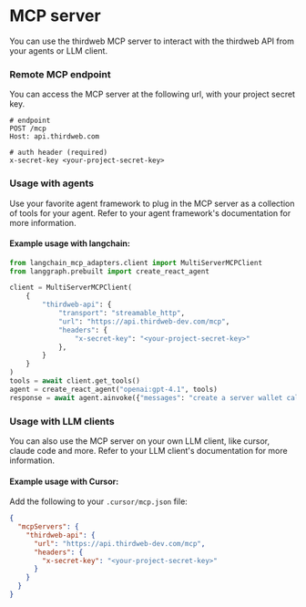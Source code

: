 # MCP server

You can use the thirdweb MCP server to interact with the thirdweb API from your agents or LLM client.

### Remote MCP endpoint

You can access the MCP server at the following url, with your project secret key.

```http
# endpoint
POST /mcp
Host: api.thirdweb.com

# auth header (required)
x-secret-key <your-project-secret-key>
```

### Usage with agents

Use your favorite agent framework to plug in the MCP server as a collection of tools for your agent.  Refer to your agent framework's documentation for more information.

#### Example usage with langchain:

```python
from langchain_mcp_adapters.client import MultiServerMCPClient
from langgraph.prebuilt import create_react_agent

client = MultiServerMCPClient(
    {
        "thirdweb-api": {
            "transport": "streamable_http",
            "url": "https://api.thirdweb-dev.com/mcp",
            "headers": {
                "x-secret-key": "<your-project-secret-key>"
            },
        }
    }
)
tools = await client.get_tools()
agent = create_react_agent("openai:gpt-4.1", tools)
response = await agent.ainvoke({"messages": "create a server wallet called 'my-wallet'"})
```

### Usage with LLM clients

You can also use the MCP server on your own LLM client, like cursor, claude code and more. Refer to your LLM client's documentation for more information.

#### Example usage with Cursor:

Add the following to your `.cursor/mcp.json` file:

```json
{
  "mcpServers": {
    "thirdweb-api": {
      "url": "https://api.thirdweb-dev.com/mcp",
      "headers": {
        "x-secret-key": "<your-project-secret-key>"
      }
    }
  }
}
```
